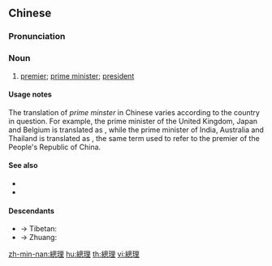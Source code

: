 {{also|総理|总理}}
==Chinese==
{{zh-forms|s=总理}}

===Pronunciation===
{{zh-pron
|m=zǒnglǐ
|c=zung2 lei5
|mn=chóng-lí
|cat=n
}}

===Noun===
{{zh-noun}}

# [[premier]]; [[prime minister]]; [[president]]

====Usage notes====
The translation of ''prime minster'' in Chinese varies according to the country in question. For example, the prime minister of the United Kingdom, Japan and Belgium is translated as {{zh-l|首相}}, while the prime minister of India, Australia and Thailand is translated as {{zh-l|總理}}, the same term used to refer to the premier of the People's Republic of China.

====See also====
* {{zh-l|首相}}
* {{zh-l|總統}}

====Descendants====
* → Tibetan: {{l|bo|ཙུང་ལི}}
* → Zhuang: {{l|za|cungjlij}}

{{zh-cat|Elementary}}

[[zh-min-nan:總理]]
[[hu:總理]]
[[th:總理]]
[[vi:總理]]
